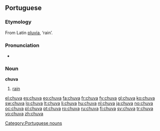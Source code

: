 {{also|chůva}}
==Portuguese==

===Etymology===
From Latin [[pluvia]], ‘rain’.

===Pronunciation===
* {{audio|Pt chuva.ogg|Audio}}

===Noun===
'''chuva''' {{f}}

# [[rain]]

[[Category:Portuguese nouns]]

[[el:chuva]]
[[es:chuva]]
[[eo:chuva]]
[[fa:chuva]]
[[fr:chuva]]
[[fy:chuva]]
[[gl:chuva]]
[[ko:chuva]]
[[sw:chuva]]
[[lo:chuva]]
[[lt:chuva]]
[[li:chuva]]
[[hu:chuva]]
[[nl:chuva]]
[[ja:chuva]]
[[no:chuva]]
[[oc:chuva]]
[[pl:chuva]]
[[pt:chuva]]
[[ro:chuva]]
[[ru:chuva]]
[[fi:chuva]]
[[sv:chuva]]
[[tr:chuva]]
[[vo:chuva]]
[[zh:chuva]]